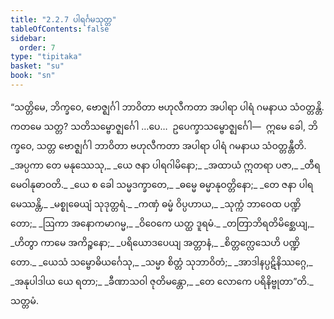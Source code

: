```yaml
---
title: "2.2.7 ပါရင်္ဂမသုတ္တ"
tableOfContents: false
sidebar:
  order: 7
type: "tipitaka"
basket: "su"
book: "sn"
---
```



<DynamicBreadcrumb />

<Division number="198" book="sn" e="ch" v="18" p="308">

<Paragraph number="446" book="sn">
“သတ္တိမေ, ဘိက္ခဝေ, ဗောဇ္ဈင်္ဂါ ဘာဝိတာ ဗဟုလီကတာ အပါရာ ပါရံ ဂမနာယ သံဝတ္တန္တိ. ကတမေ သတ္တ? သတိသမ္ဗောဇ္ဈင်္ဂေါ …ပေ…  ဥပေက္ခာသမ္ဗောဇ္ဈင်္ဂေါ—  ဣမေ ခေါ, ဘိက္ခဝေ, သတ္တ ဗောဇ္ဈင်္ဂါ ဘာဝိတာ ဗဟုလီကတာ အပါရာ ပါရံ ဂမနာယ သံဝတ္တန္တီတိ.
</Paragraph>

<Paragraph number="447" type="verses" book="sn">
_အပ္ပကာ တေ မနုဿေသု,_  
_ယေ ဇနာ ပါရဂါမိနော;_  
_အထာယံ ဣတရာ ပဇာ,_  
_တီရမေဝါနုဓာဝတိ._  

</Paragraph>

<Paragraph number="448" type="verses" book="sn">
_ယေ စ ခေါ သမ္မဒက္ခာတေ,_  
_ဓမ္မေ ဓမ္မာနုဝတ္တိနော;_  
_တေ ဇနာ ပါရမေဿန္တိ,_  
_မစ္စုဓေယျံ သုဒုတ္တရံ._  

</Paragraph>

<Paragraph number="449" type="verses" book="sn">
_ကဏှံ ဓမ္မံ ဝိပ္ပဟာယ,_  
_သုက္ကံ ဘာဝေထ ပဏ္ဍိတော;_  
_ဩကာ အနောကမာဂမ္မ,_  
_ဝိဝေကေ ယတ္ထ ဒူရမံ._  

</Paragraph>

<Paragraph number="450" type="verses" book="sn">
_တတြာဘိရတိမိစ္ဆေယျ,_  
_ဟိတွာ ကာမေ အကိဉ္စနော;_  
_ပရိယောဒပေယျ အတ္တာနံ,_  
_စိတ္တက္လေသေဟိ ပဏ္ဍိတော._  

</Paragraph>

<Paragraph number="451" type="verses" book="sn">
_ယေသံ သမ္ဗောဓိယင်္ဂေသု,_  
_သမ္မာ စိတ္တံ သုဘာဝိတံ;_  
_အာဒါနပ္ပဋိနိဿဂ္ဂေ,_  
_အနုပါဒါယ ယေ ရတာ;_  
_ခီဏာသဝါ ဇုတိမန္တော,_  
_တေ လောကေ ပရိနိဗ္ဗုတာ”တိ._  


</Paragraph>
</Division>

<Paragraph number="452" type="center" book="sn">
သတ္တမံ.
</Paragraph>